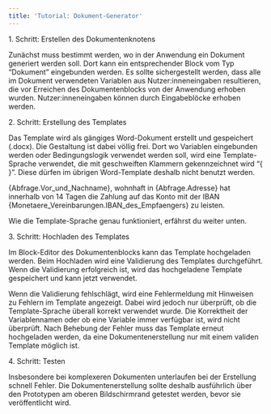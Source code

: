 ```yaml
---
title: 'Tutorial: Dokument-Generator'
---
```


1\. Schritt: Erstellen des Dokumentenknotens

Zunächst muss bestimmt werden, wo in der Anwendung ein Dokument generiert werden soll. Dort kann ein entsprechender Block vom Typ “Dokument” eingebunden werden. Es sollte sichergestellt werden, dass alle im Dokument verwendeten Variablen aus Nutzer\:inneneingaben resultieren, die vor Erreichen des Dokumentenblocks von der Anwendung erhoben wurden. Nutzer\:inneneingaben können durch Eingabeblöcke erhoben werden.

2\. Schritt: Erstellung des Templates

Das Template wird als gängiges Word-Dokument erstellt und gespeichert (.docx). Die Gestaltung ist dabei völlig frei. Dort wo Variablen eingebunden werden oder Bedingungslogik verwendet werden soll, wird eine Template-Sprache verwendet, die mit geschweiften Klammern gekennzeichnet wird “{ }”. Diese dürfen im übrigen Word-Template deshalb nicht benutzt werden.

{Abfrage.Vor\_und\_Nachname}, wohnhaft in {Abfrage.Adresse} hat innerhalb von 14 Tagen die Zahlung auf das Konto mit der IBAN {Monetaere\_Vereinbarungen.IBAN\_des\_Empfaengers} zu leisten. 


Wie die Template-Sprache genau funktioniert, erfährst du weiter unten.

3\. Schritt: Hochladen des Templates

Im Block-Editor des Dokumentenblocks kann das Template hochgeladen werden. Beim Hochladen wird eine Validierung des Templates durchgeführt. Wenn die Validierung erfolgreich ist, wird das hochgeladene Template gespeichert und kann jetzt verwendet.

Wenn die Validierung fehlschlägt, wird eine Fehlermeldung mit Hinweisen zu Fehlern im Template angezeigt. Dabei wird jedoch nur überprüft, ob die Template-Sprache überall korrekt verwendet wurde. Die Korrektheit der Variablennamen oder ob eine Variable immer verfügbar ist, wird nicht überprüft. Nach Behebung der Fehler muss das Template erneut hochgeladen werden, da eine Dokumentenerstellung nur mit einem validen Template möglich ist.

4\. Schritt: Testen

Insbesondere bei komplexeren Dokumenten unterlaufen bei der Erstellung schnell Fehler. Die Dokumentenerstellung sollte deshalb ausführlich über den Prototypen am oberen Bildschirmrand getestet werden, bevor sie veröffentlicht wird.

